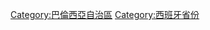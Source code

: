 {{Commons category|Province of Alicante}}
{{Catmore}}

[[Category:巴倫西亞自治區|Category:巴倫西亞自治區]]
[[Category:西班牙省份|Category:西班牙省份]]
